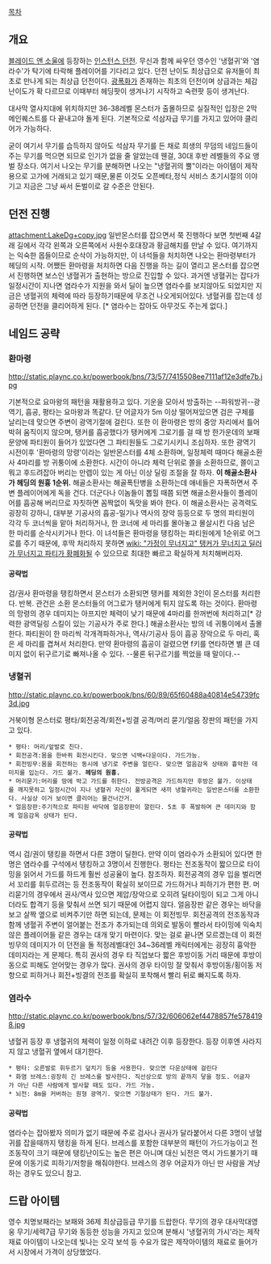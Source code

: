[[목차]]

== 개요 ==

[[블레이드 앤 소울]]에 등장하는 [[인스턴스 던전]]. 무신과 함께 싸우던 영수인 '냉혈귀'와 '염라수'가 탁기에 타락해 플레이어를 기다리고 있다. 던전 난이도 최상급으로 유저들이 최초로 만나게 되는 최상급 던전이다. [[광폭화]]가 존재하는 최초의 던전이며 상급과는 체감난이도가 확 다르므로 이때부터 헤딩팟이 생겨나기 시작하고 숙련팟 등이 생겨난다.

대사막 열사지대에 위치하지만 36-38레벨 몬스터가 출몰하므로 실질적인 입장은 2막 메인퀘스트를 다 끝내고야 돌게 된다. 기본적으로 석삼자급 무기를 가지고 있어야 클리어가 가능하다.

굳이 여기서 무기를 습득하지 않아도 석삼자 무기를 든 채로 희생의 무덤의 네임드들이 주는 무기를 먹으면 되므로 인기가 없을 줄 알았는데 웬걸, 30대 후반 레벨들의 주요 앵벌 장소다. 여기서 나오는 무기를 분해하면 나오는 "냉혈귀의 뿔"이라는 아이템이 제작용으로 고가에 거래되고 있기 때문,물론 이것도 오픈베타,정식 서비스 초기시절의 이야기고 지금은 그냥 싸서 돈벌이로 갈 수준은 안된다.

== 던전 진행 ==
attachment:LakeDg+copy.jpg
일반몬스터를 잡으면서 쭉 진행하다 보면 첫번째 4갈래 길에서 각각 왼쪽과 오른쪽에서 사원수호대장과 황금해치를 만날 수 있다. 여기까지는 익숙한 몹들이므로 순삭이 가능하지만, 이 녀석들을 처치하면 나오는 환마령부터가 헤딩의 시작. 어쨌든 환마령을 처치하면 다음 진행을 하는 길이 열리고 몬스터를 잡으면서 진행하면 보스인 냉혈귀가 출현하는 방으로 진입할 수 있다. 과거엔 냉혈귀는 잡다가 일정시간이 지나면 염라수가 지원을 와서 딜이 높으면 염라수를 보지않아도 되었지만 지금은 냉혈귀의 체력에 따라 등장하기때문에 무조건 나오게되어있다. 냉혈귀를 잡는데 성공하면 던전을 클리어하게 된다. [* 염라수는 잡아도 아무것도 주는게 없다.]

== 네임드 공략 ==

=== 환마령 ===

http://static.plaync.co.kr/powerbook/bns/73/57/7415508ee7111af12e3dfe7b.jpg

기본적으로 요마왕의 패턴을 재활용하고 있다. 기운을 모아서 방출하는 --파워방귀--광역기, 흡공, 평타는 요마왕과 똑같다. 단 어글자가 5m 이상 떨어져있으면 검은 구체를 날리는데 맞으면 주변이 광역기절에 걸린다. 또한 이 환마령은 방의 중앙 자리에서 틀어박혀 움직이지 않으며, 탱커를 흡공했다가 탱커에게 그로기를 걸 때 방 한가운데의 보패 문양에 파티원이 들어가 있었다면 그 파티원들도 그로기시키니 조심하자. 또한 광역기 시전이후 '환마령의 망령'이라는 일반몬스터를 4체 소환하며, 일정체력 때마다 해골소환사 4마리를 방 귀퉁이에 소환한다. 시간이 아니라 체력 단위로 쫄을 소환하므로, 쫄이고 뭐고 후드려잡아 버리는 만렙이 있는 게 아닌 이상 딜링 조절을 잘 하자. '''이 해골소환사가 헤딩의 원흉 1순위.''' 해골소환사는 해골폭탄병을 소환하는데 애네들은 자폭하면서 주변 플레이어에게 독을 건다. 더군다나 이놈들이 뽑힐 때쯤 되면 해골소환사들이 플레이어를 흡공해 버리므로 자칫하면 꼼짝없이 독맛을 봐야 한다. 이 해골소환사는 공격력도 굉장히 강하니, 대부분 기공사의 흡공-밀기나 역사의 장악 등등으로 두 명의 파티원이 각각 두 코너씩을 맡아 처리하거나, 한 코너에 세 마리를 몰아놓고 몰살시킨 다음 남은 한 마리를 순삭시키거나 한다. 이 녀석들은 환마령을 탱킹하는 파티원에게 1순위로 어그로를 주기 때문에, 후딱 처리하지 못하면 [[wiki: "가정이 무너지고" 탱커가 무너지고 딜러가 무너지고 파티가 황폐화]]될 수 있으므로 최대한 빠르고 확실하게 처치해버리자.

==== 공략법 ====

검/권사 환마령을 탱킹하면서 몬스터가 소환되면 탱커를 제외한 3인이 몬스터를 처리한다. 반복. 관건은 소환 몬스터들의 어그로가 탱커에게 튀지 않도록 하는 것이다. 환마령의 망령의 경우 데미지는 아프지만 체력이 낮기 때문에 4마리를 한꺼번에 처리하고[* 강력한 광역딜링 스킬이 있는 기공사가 주로 한다.] 해골소환사는 방의 네 귀퉁이에서 출몰한다. 파티원이 한 마리씩 각개격파하거나, 역사/기공사 등이 흡공 장악으로 두 마리, 혹은 세 마리를 겹쳐서 처리한다. 만약 환마령의 흡공이 걸렸으면 f키를 연타하면 별 큰 데미지 없이 뒤구르기로 빠져나올 수 있다. --물론 뒤구르기를 찍었을 때 말이다.--

=== 냉혈귀 ===

http://static.plaync.co.kr/powerbook/bns/60/89/65f60488a40814e54739fc3d.jpg

거북이형 몬스터로 평타/회전공격/회전+빙결 공격/머리 묻기/얼음 장판의 패턴을 가지고 있다. 

 * 평타: 머리/앞발로 친다.
 * 회전공격:몸을 한바퀴 회전시킨다. 맞으면 넉백+다운이다. 가드가능.
 * 회전빙무:몸을 회전하는 동시에 냉기로 주변을 얼린다. 맞으면 얼음감옥 상태와 흉악한 데미지를 입는다. 가드 불가. '''헤딩의 원흉.'''
 * 머리묻기:머리를 땅에 박고 가드를 취한다. 전방공격은 가드하지만 후방은 불가. 이상태를 깨지못하고 일정시간이 지나 냉혈귀 자신이 풀게되면 새끼 냉혈귀라는 일반몬스터를 소환한다. 사실상 이거 보이면 클리어는 물건너간거.
 * 얼음장판:주기적으로 파티원 바닥에 얼음장판이 깔린다. 5초 후 폭발하며 큰 데미지와 함께 얼음감옥 상태가 된다. 

==== 공략법 ====

역시 검/권이 탱킹을 하면서 다른 3명이 딜한다. 만약 이미 염라수가 소환되어 있다면 한명은 염라수를 구석에서 탱킹하고 3명이서 진행한다. 평타는 전조동작이 짧으므로 타이밍을 읽어서 가드를 하드게 훨씬 성공율이 높다. 참조하자. 회전공격의 경우 입을 벌리면서 꼬리를 휘두르려는 등 전조동작이 확실히 보이므로 가드하거나 피하기가 편한 편. 머리묻기의 경우에서 권사/역사 있으면 제압/장악으로 오히려 딜타이밍이 되고 그게 아니더라도 합격기 등을 맞춰서 쓰면 되기 때문에 어렵지 않다. 얼음장판 같은 경우는 바닥을 보고 살짝 옆으로 비켜주기만 하면 되는데, 문제는 이 회전빙무. 회전공격의 전조동작과 함께 냉혈귀 주변이 얼어붙는 전조가 추가되는데 의외로 발동이 빨라서 타이밍에 익숙치 않은 플레이어들 같은 경우는 대개 맞기 마련이다. 맞는 걸로 끝나면 모르겠는데 이 회전빙무의 데미지가 이 던전을 돌 적정레벨대인 34~36레벨 캐릭터에게는 굉장히 흉악한 데미지라는 게 문제다. 특히 권사의 경우 타 직업보다 짧은 후방이동 거리 때문에 후방이동으로 피해도 얻어맞는 경우가 많다. 권사의 경우 타이밍 잘 맞춰서 후방이동/횡이동 저항으로 피하거나 회전+빙결의 전조를 확실히 포착해서 빨리 뒤로 빠지도록 하자. 

=== 염라수 ===

http://static.plaync.co.kr/powerbook/bns/57/32/606062ef4478857fe5784198.jpg

냉혈귀 등장 후 냉혈귀의 체력이 일정 이하로 내려간 이후 등장한다. 등장 이후엔 사라지지 않고 냉혈귀 옆에서 대기한다. 

 * 평타: 오른발로 휘두르기 덮치기 등을 사용한다. 맞으면 다운상태에 걸린다
 * 화염 브레스:굉장히 긴 브레스를 발사한다. 직선상으로 방의 끝까지 닿을 정도. 어글자가 아닌 다른 사람에게 발사할 때도 있다. 가드 가능.
 * 뇌전: 8m을 커버하는 원형 광역기. 맞으면 기절상태가 된다. 가드 불가.

==== 공략법 ====

염라수는 잡아봤자 의미가 없기 때문에 주로 검사나 권사가 달라붙어서 다른 3명이 냉혈귀를 잡을때까지 탱킹을 하게 된다. 브레스를 포함한 대부분의 패턴이 가드가능이고 전조동작이 크기 때문에 탱킹난이도는 높은 편은 아니며 대신 뇌전은 역시 가드불가기 때문에 이동기로 피하기/저항을 해줘야한다. 브레스의 경우 어글자가 아닌 딴 사람을 겨냥하는 경우도 있으니 참고. 

== 드랍 아이템 ==

영수 치명보패라는 보패와 36제 최상급등급 무기를 드랍한다. 무기의 경우 대사막대영웅 무기/세력7급 무기와 동등한 성능을 가지고 있으며 분해시 '냉혈귀의 가시'라는 제작재료 아이템이 나오는데 빛나는 오각 보석 등 수요가 많은 제작아이템의 재료로 들어가서 시장에서 가격이 상당했었다. 

